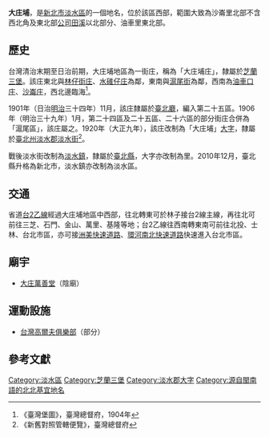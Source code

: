 {{noteTA
|1 = zh-cn:庄; zh-hk:庄; zh-tw:庄;
}}
{{Infobox Hokkien name
| title      = 大庄埔
| hanji      = 大庄埔
| poj        = Toā-chng-po͘
| hanlo      = 
| tl         = Tuā-tsng-poo
| bp         = 
| hokkienipa = 
| context    = 
| image      = 
| image_size = 
| caption    = 
}}
'''大庄埔'''，是[[新北市|新北市]][[淡水區|淡水區]]的一個地名，位於該區西部，範圍大致為沙崙里北部不含西北角及東北部[[公司田溪|公司田溪]]以北部分、油車里東北部。

==歷史==
台灣清治末期至日治前期，大庄埔地區為一街庄，稱為「大庄埔庄」，隸屬於[[芝蘭三堡|芝蘭三堡]]。該庄東北與[[林仔街庄|林仔街庄]]、[[水碓仔庄|水碓仔庄]]為鄰，東南與[[滬尾街|滬尾街]]為鄰，西南為[[油車口庄|油車口庄]]、[[沙崙子|沙崙庄]]，西北邊臨海<ref>《臺灣堡圖》，臺灣總督府，1904年</ref>。

1901年（日治[[明治|明治]]三十四年）11月，該庄隸屬於[[臺北廳|臺北廳]]，編入第二十五區。1906年（明治三十九年）1月，第二十四區及二十五區、二十六區的部分街庄合併為「滬尾區」，該庄屬之。1920年（大正九年），該庄改制為「大庄埔」[[大字|大字]]，隸屬於[[臺北州|臺北州]][[淡水郡|淡水郡]][[淡水街|淡水街]]<ref>《新舊對照管轄便覽》，臺灣總督府</ref>。

戰後淡水街改制為[[淡水區|淡水鎮]]，隸屬於[[臺北縣|臺北縣]]，大字亦改制為里。2010年12月，臺北縣升格為新北市，淡水鎮亦改制為淡水區。

==交通==
省道[[台2乙線|台2乙線]]經過大庄埔地區中西部，往北轉東可於林子接台2線主線，再往北可前往三芝、石門、金山、萬里、基隆等地；台2乙線往西南轉東南可前往北投、士林、台北市區，亦可接[[洲美快速道路|洲美快速道路]]、[[環河南北快速道路|環河南北快速道路]]快速進入台北市區。

==廟宇==
*[[大庄萬善堂|大庄萬善堂]]（陰廟）

==運動設施==
*[[台灣高爾夫俱樂部|台灣高爾夫俱樂部]]（部分）

==參考文獻==
{{reflist}}

{{淡水郡}}

[[Category:淡水區|Category:淡水區]]
[[Category:芝蘭三堡|Category:芝蘭三堡]]
[[Category:淡水郡大字|Category:淡水郡大字]]
[[Category:源自閩南語的北北基宜地名|Category:源自閩南語的北北基宜地名]]